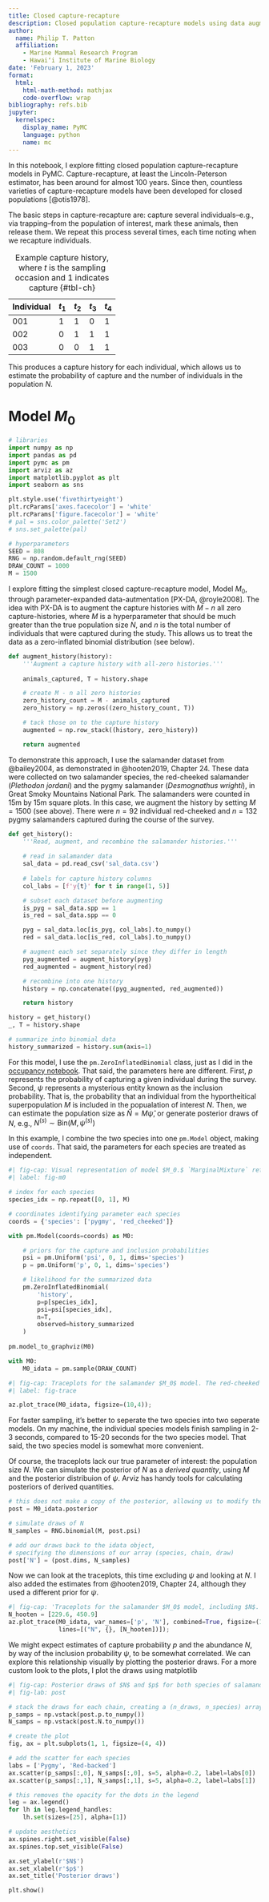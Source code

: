 ```yaml
---
title: Closed capture-recapture
description: Closed population capture-recapture models using data augmentation
author:
  name: Philip T. Patton
  affiliation:
    - Marine Mammal Research Program
    - Hawaiʻi Institute of Marine Biology
date: 'February 1, 2023'
format:
  html:
    html-math-method: mathjax
    code-overflow: wrap
bibliography: refs.bib
jupyter:
  kernelspec:
    display_name: PyMC
    language: python
    name: mc
---
```


In this notebook, I explore fitting closed population capture-recapture models in PyMC. Capture-recapture, at least the Lincoln-Peterson estimator, has been around for almost 100 years. Since then, countless varieties of capture-recapture models have been developed for closed populations [@otis1978]. 

The basic steps in capture-recapture are: capture several individuals--e.g., via trapping--from the population of interest, mark these animals, then release them. We repeat this process several times, each time noting when we recapture individuals. 

| Individual  | $t_1$ | $t_2$ | $t_3$ | $t_4$ |
| ----------- | ----- | ----- | ----- | ----- |
| 001         | 1     | 1     | 0     | 1     |
| 002         | 0     | 1     | 1     | 1     |
| 003         | 0     | 0     | 1     | 1     |
: Example capture history, where $t$ is the sampling occasion and 1 indicates capture {#tbl-ch}

This produces a capture history for each individual, which allows us to estimate the probability of capture and the number of individuals in the population $N$.

# Model $M_0$

```python
# libraries 
import numpy as np
import pandas as pd
import pymc as pm
import arviz as az
import matplotlib.pyplot as plt 
import seaborn as sns

plt.style.use('fivethirtyeight')
plt.rcParams['axes.facecolor'] = 'white'
plt.rcParams['figure.facecolor'] = 'white'
# pal = sns.color_palette('Set2')
# sns.set_palette(pal)

# hyperparameters 
SEED = 808
RNG = np.random.default_rng(SEED)
DRAW_COUNT = 1000
M = 1500
```

I explore fitting the simplest closed capture-recapture model, Model $M_0,$ through parameter-expanded data-autmentation [PX-DA, @royle2008]. The idea with PX-DA is to augment the capture histories with $M-n$ all zero capture-histories, where $M$ is a hyperparameter that should be much greater than the true population size $N,$ and $n$ is the total number of individuals that were captured during the study. This allows us to treat the data as a zero-inflated binomial distribution (see below).

```python
def augment_history(history):
    '''Augment a capture history with all-zero histories.'''
    
    animals_captured, T = history.shape

    # create M - n all zero histories
    zero_history_count = M - animals_captured
    zero_history = np.zeros((zero_history_count, T))

    # tack those on to the capture history
    augmented = np.row_stack((history, zero_history))

    return augmented 
```

To demonstrate this approach, I use the salamander dataset from @bailey2004, as demonstrated in @hooten2019, Chapter 24. These data were collected on two salamander species, the red-cheeked salamander (*Plethodon jordani*) and the pygmy salamander (*Desmognathus wrighti*), in Great Smoky Mountains National Park. The salamanders were counted in 15m by 15m square plots. In this case, we augment the history by setting $M=1500$ (see above). There were $n=92$ individual red-cheeked and $n=132$ pygmy salamanders captured during the course of the survey.

```python
def get_history():
    '''Read, augment, and recombine the salamander histories.'''
    
    # read in salamander data 
    sal_data = pd.read_csv('sal_data.csv')
    
    # labels for capture history columns 
    col_labs = [f'y{t}' for t in range(1, 5)]

    # subset each dataset before augmenting 
    is_pyg = sal_data.spp == 1
    is_red = sal_data.spp == 0

    pyg = sal_data.loc[is_pyg, col_labs].to_numpy()
    red = sal_data.loc[is_red, col_labs].to_numpy()

    # augment each set separately since they differ in length
    pyg_augmented = augment_history(pyg)
    red_augmented = augment_history(red)

    # recombine into one history 
    history = np.concatenate((pyg_augmented, red_augmented))

    return history

history = get_history()
_, T = history.shape 

# summarize into binomial data
history_summarized = history.sum(axis=1)
```

For this model, I use the `pm.ZeroInflatedBinomial` class, just as I did in the [occupancy notebook](https://philpatton.github.io/occ.html). That said, the parameters here are different. First, $p$ represents the probability of capturing a given individual during the survey. Second, $\psi$ represents a mysterious entity known as the inclusion probability. That is, the probability that an individual from the hyportheitical superpopulation $M$ is included in the popualation of interest $N.$ Then, we can estimate the population size as $\hat{N}=M\hat{\psi},$ or generate posterior draws of $N,$ e.g., $N^{(s)} \sim \text{Bin}(M,\psi^{(s)})$

In this example, I combine the two species into one `pm.Model` object, making use of `coords`. That said, the parameters for each species are treated as independent. 

```python
#| fig-cap: Visual representation of model $M_0.$ `MarginalMixture` refers to the zero-inflated binomial distribution.
#| label: fig-m0

# index for each species
species_idx = np.repeat([0, 1], M)

# coordinates identifying parameter each species  
coords = {'species': ['pygmy', 'red_cheeked']}

with pm.Model(coords=coords) as M0:

    # priors for the capture and inclusion probabilities
    psi = pm.Uniform('psi', 0, 1, dims='species')
    p = pm.Uniform('p', 0, 1, dims='species')

    # likelihood for the summarized data
    pm.ZeroInflatedBinomial(
        'history', 
        p=p[species_idx], 
        psi=psi[species_idx], 
        n=T,
        observed=history_summarized
    )
    
pm.model_to_graphviz(M0)
```

```python
with M0:
    M0_idata = pm.sample(DRAW_COUNT)
```

```python
#| fig-cap: Traceplots for the salamander $M_0$ model. The red-cheeked salamander is in blue while the pygmy salamander is in red.
#| label: fig-trace

az.plot_trace(M0_idata, figsize=(10,4));
```

For faster sampling, it's better to seperate the two species into two seperate models. On my machine, the individual species models finish sampling in 2-3 seconds, compared to 15-20 seconds for the two species model. That said, the two species model is somewhat more convenient.

Of course, the traceplots lack our true parameter of interest: the population size $N.$ We can simulate the posterior of $N$ as a *derived quantity*, using $M$ and the posterior distribuion of $\psi.$ Arviz has handy tools for calculating posteriors of derived quantities. 

```python
# this does not make a copy of the posterior, allowing us to modify the idata object
post = M0_idata.posterior

# simulate draws of N 
N_samples = RNG.binomial(M, post.psi)

# add our draws back to the idata object, 
# specifying the dimensions of our array (species, chain, draw)
post['N'] = (post.dims, N_samples)
```

Now we can look at the traceplots, this time excluding $\psi$ and looking at $N.$ I also added the estimates from @hooten2019, Chapter 24, although they used a different prior for $\psi.$ 

```python
#| fig-cap: 'Traceplots for the salamander $M_0$ model, including $N$. Estimates from @hooten2019 are shown by the vertical lines'
N_hooten = [229.6, 450.9]
az.plot_trace(M0_idata, var_names=['p', 'N'], combined=True, figsize=(10,4),
              lines=[("N", {}, [N_hooten])]);
```

We might expect estimates of capture probability $p$ and the abundance $N,$ by way of the inclusion probability $\psi,$ to be somewhat correlated. We can explore this relationship visually by plotting the posterior draws. For a more custom look to the plots, I plot the draws using matplotlib

```python
#| fig-cap: Posterior draws of $N$ and $p$ for both species of salamander.
#| fig-lab: post

# stack the draws for each chain, creating a (n_draws, n_species) array 
p_samps = np.vstack(post.p.to_numpy())
N_samps = np.vstack(post.N.to_numpy())

# create the plot
fig, ax = plt.subplots(1, 1, figsize=(4, 4))

# add the scatter for each species
labs = ['Pygmy', 'Red-backed']
ax.scatter(p_samps[:,0], N_samps[:,0], s=5, alpha=0.2, label=labs[0])
ax.scatter(p_samps[:,1], N_samps[:,1], s=5, alpha=0.2, label=labs[1])

# this removes the opacity for the dots in the legend
leg = ax.legend()
for lh in leg.legend_handles: 
    lh.set(sizes=[25], alpha=[1])

# update aesthetics 
ax.spines.right.set_visible(False)
ax.spines.top.set_visible(False)

ax.set_ylabel(r'$N$')
ax.set_xlabel(r'$p$')
ax.set_title('Posterior draws')

plt.show()
```

